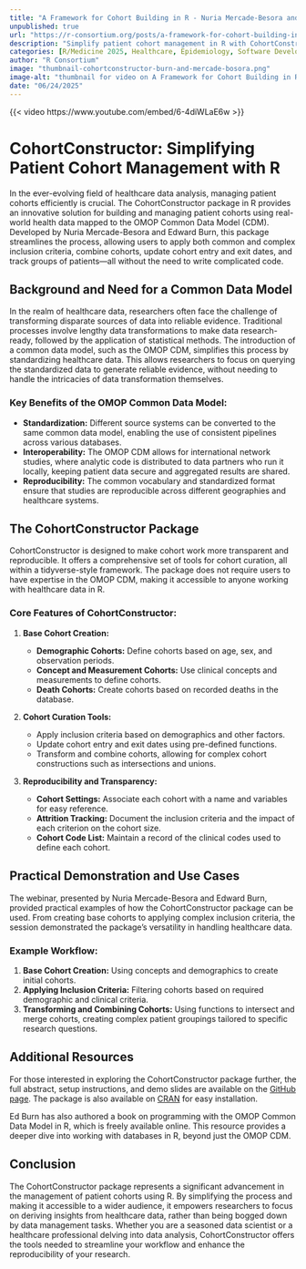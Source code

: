 ```yaml
--- 
title: "A Framework for Cohort Building in R - Nuria Mercade-Besora and Edward Burn" 
unpublished: true 
url: "https://r-consortium.org/posts/a-framework-for-cohort-building-in-r-nuria-mercade-besora-and-edward-burn/"
description: "Simplify patient cohort management in R with CohortConstructor, using OMOP Common Data Model for healthcare data." 
categories: [R/Medicine 2025, Healthcare, Epidemiology, Software Development]
author: "R Consortium" 
image: "thumbnail-cohortconstructor-burn-and-mercade-bosora.png" 
image-alt: "thumbnail for video on A Framework for Cohort Building in R - Nuria Mercade-Besora and Edward Burn" 
date: "06/24/2025" 
---
```


{{< video https://www.youtube.com/embed/6-4diWLaE6w >}}

# CohortConstructor: Simplifying Patient Cohort Management with R

In the ever-evolving field of healthcare data analysis, managing patient cohorts efficiently is crucial. The CohortConstructor package in R provides an innovative solution for building and managing patient cohorts using real-world health data mapped to the OMOP Common Data Model (CDM). Developed by Nuria Mercade-Besora and Edward Burn, this package streamlines the process, allowing users to apply both common and complex inclusion criteria, combine cohorts, update cohort entry and exit dates, and track groups of patients—all without the need to write complicated code.

## Background and Need for a Common Data Model

In the realm of healthcare data, researchers often face the challenge of transforming disparate sources of data into reliable evidence. Traditional processes involve lengthy data transformations to make data research-ready, followed by the application of statistical methods. The introduction of a common data model, such as the OMOP CDM, simplifies this process by standardizing healthcare data. This allows researchers to focus on querying the standardized data to generate reliable evidence, without needing to handle the intricacies of data transformation themselves.

### Key Benefits of the OMOP Common Data Model:

- **Standardization:** Different source systems can be converted to the same common data model, enabling the use of consistent pipelines across various databases.
- **Interoperability:** The OMOP CDM allows for international network studies, where analytic code is distributed to data partners who run it locally, keeping patient data secure and aggregated results are shared.
- **Reproducibility:** The common vocabulary and standardized format ensure that studies are reproducible across different geographies and healthcare systems.

## The CohortConstructor Package

CohortConstructor is designed to make cohort work more transparent and reproducible. It offers a comprehensive set of tools for cohort curation, all within a tidyverse-style framework. The package does not require users to have expertise in the OMOP CDM, making it accessible to anyone working with healthcare data in R.

### Core Features of CohortConstructor:

1. **Base Cohort Creation:**
   - **Demographic Cohorts:** Define cohorts based on age, sex, and observation periods.
   - **Concept and Measurement Cohorts:** Use clinical concepts and measurements to define cohorts.
   - **Death Cohorts:** Create cohorts based on recorded deaths in the database.

2. **Cohort Curation Tools:**
   
   - Apply inclusion criteria based on demographics and other factors.
   - Update cohort entry and exit dates using pre-defined functions.
   - Transform and combine cohorts, allowing for complex cohort constructions such as intersections and unions.

3. **Reproducibility and Transparency:**
   - **Cohort Settings:** Associate each cohort with a name and variables for easy reference.
   - **Attrition Tracking:** Document the inclusion criteria and the impact of each criterion on the cohort size.
   - **Cohort Code List:** Maintain a record of the clinical codes used to define each cohort.

## Practical Demonstration and Use Cases

The webinar, presented by Nuria Mercade-Besora and Edward Burn, provided practical examples of how the CohortConstructor package can be used. From creating base cohorts to applying complex inclusion criteria, the session demonstrated the package's versatility in handling healthcare data.

### Example Workflow:
1. **Base Cohort Creation:** Using concepts and demographics to create initial cohorts.
2. **Applying Inclusion Criteria:** Filtering cohorts based on required demographic and clinical criteria.
3. **Transforming and Combining Cohorts:** Using functions to intersect and merge cohorts, creating complex patient groupings tailored to specific research questions.

## Additional Resources

For those interested in exploring the CohortConstructor package further, the full abstract, setup instructions, and demo slides are available on the [GitHub page](https://github.com/OHDSI/CohortConstructor). The package is also available on [CRAN](https://cran.r-project.org/web/packages/CohortConstructor/index.html) for easy installation.

Ed Burn has also authored a book on programming with the OMOP Common Data Model in R, which is freely available online. This resource provides a deeper dive into working with databases in R, beyond just the OMOP CDM.

## Conclusion

The CohortConstructor package represents a significant advancement in the management of patient cohorts using R. By simplifying the process and making it accessible to a wider audience, it empowers researchers to focus on deriving insights from healthcare data, rather than being bogged down by data management tasks. Whether you are a seasoned data scientist or a healthcare professional delving into data analysis, CohortConstructor offers the tools needed to streamline your workflow and enhance the reproducibility of your research.
